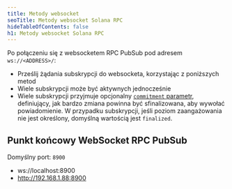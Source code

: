 ```yaml
---
title: Metody websocket
seoTitle: Metody websocket Solana RPC
hideTableOfContents: false
h1: Metody websocket Solana RPC
---
```


Po połączeniu się z websocketem RPC PubSub pod adresem `ws://<ADDRESS>/`:

- Prześlij żądania subskrypcji do websocketa, korzystając z poniższych metod
- Wiele subskrypcji może być aktywnych jednocześnie
- Wiele subskrypcji przyjmuje opcjonalny
  [`commitment` parametr](/docs/rpc/#configuring-state-commitment), definiujący,
  jak bardzo zmiana powinna być sfinalizowana, aby wywołać powiadomienie. W
  przypadku subskrypcji, jeśli poziom zaangażowania nie jest określony, domyślną
  wartością jest `finalized`.

## Punkt końcowy WebSocket RPC PubSub

Domyślny port: `8900`

- ws://localhost:8900
- http://192.168.1.88:8900
